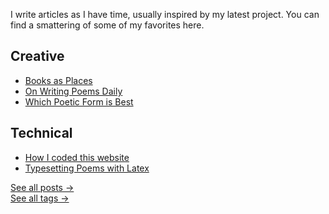 
I write articles as I have time, usually inspired by my latest project. You can find a smattering of some of my favorites here.

## Creative

- [Books as Places](/articles/55-books)
- [On Writing Poems Daily](/articles/on-writing-poems-daily)
- [Which Poetic Form is Best](/articles/which-poetic-form-is-best)

## Technical

- [How I coded this website](/articles/how-i-coded-this-website)
- [Typesetting Poems with Latex](/articles/typesetting-poems-with-latex-i)

[See all posts &rarr;](/articles/all)  
[See all tags &rarr;](/articles/tags)
